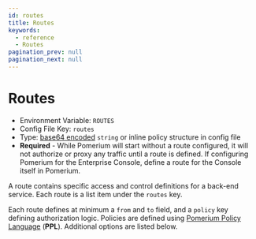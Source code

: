 ```yaml
---
id: routes
title: Routes
keywords:
  - reference
  - Routes
pagination_prev: null
pagination_next: null
---
```



# Routes

- Environment Variable: `ROUTES`
- Config File Key: `routes`
- Type: [base64 encoded](https://en.wikipedia.org/wiki/Base64) `string` or inline policy structure in config file
- **Required** - While Pomerium will start without a route configured, it will not authorize or proxy any traffic until a route is defined. If configuring Pomerium for the Enterprise Console, define a route for the Console itself in Pomerium.

A route contains specific access and control definitions for a back-end service. Each route is a list item under the `routes` key.

Each route defines at minimum a `from` and `to` field, and a `policy` key defining authorization logic. Policies are defined using [Pomerium Policy Language](/docs/capabilities/ppl) (**PPL**). Additional options are listed below.

<RouteExample />
